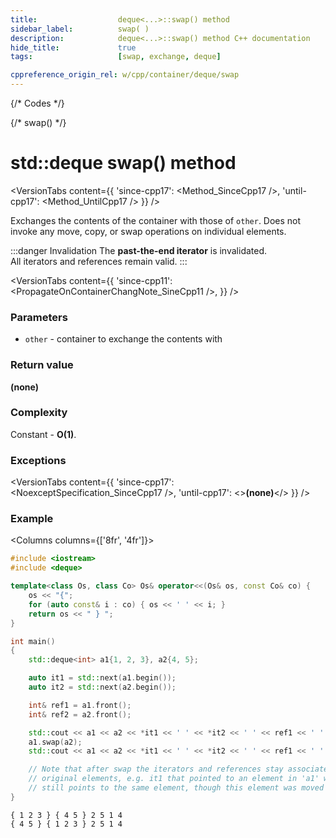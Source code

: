 ```yaml
---
title:					deque<...>::swap() method
sidebar_label:			swap( )
description:			deque<...>::swap() method C++ documentation
hide_title:				true
tags:					[swap, exchange, deque]

cppreference_origin_rel: w/cpp/container/deque/swap
---
```



{/* Codes */}

{/* swap() */}


# std::deque swap() method

<VersionTabs content={{
	'since-cpp17': <Method_SinceCpp17 />,
	'until-cpp17': <Method_UntilCpp17 />
}} />

Exchanges the contents of the container with those of `other`. Does not invoke any move, copy, or swap operations on individual elements.

:::danger Invalidation
The **past-the-end iterator** is invalidated.  
All iterators and references remain valid.
:::

<VersionTabs content={{
    'since-cpp11': <PropagateOnContainerChangNote_SineCpp11 />,
}} />

### Parameters

 - `other` - container to exchange the contents with

### Return value

**(none)**

### Complexity

Constant - **O(1)**.

### Exceptions

<VersionTabs content={{
    'since-cpp17': <NoexceptSpecification_SinceCpp17 />,
    'until-cpp17': <><b>(none)</b></>
}} />

### Example

<Columns columns={['8fr', '4fr']}>
<div>

```cpp title='Main.cpp' showLineNumbers
#include <iostream>
#include <deque>

template<class Os, class Co> Os& operator<<(Os& os, const Co& co) {
    os << "{";
    for (auto const& i : co) { os << ' ' << i; }
    return os << " } ";
}

int main()
{
    std::deque<int> a1{1, 2, 3}, a2{4, 5};

    auto it1 = std::next(a1.begin());
    auto it2 = std::next(a2.begin());

    int& ref1 = a1.front();
    int& ref2 = a2.front();

    std::cout << a1 << a2 << *it1 << ' ' << *it2 << ' ' << ref1 << ' ' << ref2 << '\n';
    a1.swap(a2);
    std::cout << a1 << a2 << *it1 << ' ' << *it2 << ' ' << ref1 << ' ' << ref2 << '\n';

    // Note that after swap the iterators and references stay associated with their
    // original elements, e.g. it1 that pointed to an element in 'a1' with value 2
    // still points to the same element, though this element was moved into 'a2'.
}
```

</div>
<div>

```plaintext title="Possible output"
{ 1 2 3 } { 4 5 } 2 5 1 4
{ 4 5 } { 1 2 3 } 2 5 1 4
```

</div>
</Columns>

